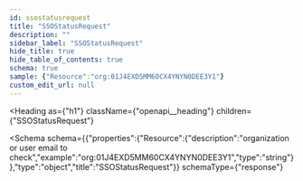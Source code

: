 ```yaml
---
id: ssostatusrequest
title: "SSOStatusRequest"
description: ""
sidebar_label: "SSOStatusRequest"
hide_title: true
hide_table_of_contents: true
schema: true
sample: {"Resource":"org:01J4EXD5MM60CX4YNYN0DEE3Y1"}
custom_edit_url: null
---
```



<Heading
  as={"h1"}
  className={"openapi__heading"}
  children={"SSOStatusRequest"}
>
</Heading>





<Schema
  schema={{"properties":{"Resource":{"description":"organization or user email to check","example":"org:01J4EXD5MM60CX4YNYN0DEE3Y1","type":"string"}},"type":"object","title":"SSOStatusRequest"}}
  schemaType={"response"}
>

</Schema>

